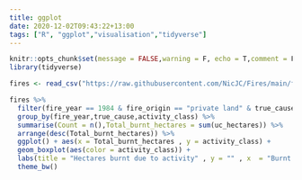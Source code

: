 ```yaml
---
title: ggplot
date: 2020-12-02T09:43:22+13:00
tags: ["R", "ggplot","visualisation","tidyverse"]
---
```



```r
knitr::opts_chunk$set(message = FALSE,warning = F, echo = T,comment = F)
library(tidyverse)

fires <- read_csv("https://raw.githubusercontent.com/NicJC/Fires/main/fires.csv",show_col_types = FALSE)
```


```r
fires %>%
  filter(fire_year == 1984 & fire_origin == "private land" & true_cause == c("unsafe fire","abandoned fire")) %>%
  group_by(fire_year,true_cause,activity_class) %>%
  summarise(Count = n(),Total_burnt_hectares = sum(uc_hectares)) %>%
  arrange(desc(Total_burnt_hectares)) %>%
  ggplot() + aes(x = Total_burnt_hectares , y = activity_class) + 
  geom_boxplot(aes(color = activity_class)) + 
  labs(title = "Hectares burnt due to activity" , y = "" , x  = "Burnt Hectares") + 
  theme_bw()

```

